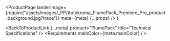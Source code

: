
  <ProductPage
    landerImage={require("assets/images/_PP/Autokroma_PlumePack_Premiere_Pro_product_background.jpg?trace")}
    meta={meta}
    {...props}
  />
);

<BackToProductLink {...meta} product="PlumePack" title="Technical Specifications" />
<Requirements mainColor={meta.mainColor} / >